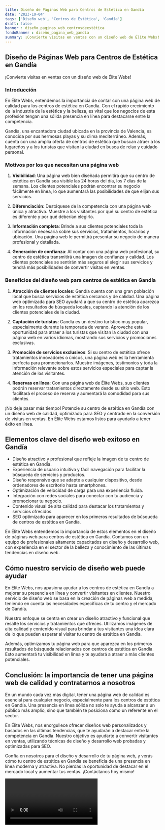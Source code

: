```yaml
---
title: Diseño de Páginas Web para Centros de Estética en Gandía
date: '2023-10-04'
tags: ['Diseño web', 'Centros de Estética', 'Gandía']
draft: false
banner : diseño_paginas_web_centrosdeestética
fondoBanner : diseño_pagina_web_gandía
summary: ¡Convierte visitas en ventas con un diseño web de Élite Webs!
---
```


## Diseño de Páginas Web para Centros de Estética en Gandía

¡Convierte visitas en ventas con un diseño web de Élite Webs!

### Introducción

En Élite Webs, entendemos la importancia de contar con una página web de calidad para los centros de estética en Gandía. Con el rápido crecimiento de la industria de la estética y la belleza, es vital que los negocios de esta profesión tengan una sólida presencia en línea para destacarse entre la competencia.

Gandía, una encantadora ciudad ubicada en la provincia de Valencia, es conocida por sus hermosas playas y su clima mediterráneo. Además, cuenta con una amplia oferta de centros de estética que buscan atraer a los lugareños y a los turistas que visitan la ciudad en busca de relax y cuidado personal.

### Motivos por los que necesitan una página web

1. **Visibilidad**: Una página web bien diseñada permitirá que su centro de estética en Gandía sea visible las 24 horas del día, los 7 días de la semana. Los clientes potenciales podrán encontrar su negocio fácilmente en línea, lo que aumentará las posibilidades de que elijan sus servicios.

2. **Diferenciación**: Destáquese de la competencia con una página web única y atractiva. Muestre a los visitantes por qué su centro de estética es diferente y por qué deberían elegirlo.

3. **Información completa**: Brinde a sus clientes potenciales toda la información necesaria sobre sus servicios, tratamientos, horarios y ubicación. Una página web le permitirá presentar su negocio de manera profesional y detallada.

4. **Generación de confianza**: Al contar con una página web profesional, su centro de estética transmitirá una imagen de confianza y calidad. Los clientes potenciales se sentirán más seguros al elegir sus servicios y tendrá más posibilidades de convertir visitas en ventas.

### Beneficios del diseño web para centros de estética en Gandía

1. **Atracción de clientes locales**: Gandía cuenta con una gran población local que busca servicios de estética cercanos y de calidad. Una página web optimizada para SEO ayudará a que su centro de estética aparezca en los resultados de búsqueda locales, captando la atención de los clientes potenciales de la ciudad.

2. **Captación de turistas**: Gandía es un destino turístico muy popular, especialmente durante la temporada de verano. Aproveche esta oportunidad para atraer a los turistas que visitan la ciudad con una página web en varios idiomas, mostrando sus servicios y promociones exclusivas.

3. **Promoción de servicios exclusivos**: Si su centro de estética ofrece tratamientos innovadores o únicos, una página web es la herramienta perfecta para promocionarlos. Muestre imágenes, testimonios y toda la información relevante sobre estos servicios especiales para captar la atención de los visitantes.

4. **Reservas en línea**: Con una página web de Élite Webs, sus clientes podrán reservar tratamientos directamente desde su sitio web. Esto facilitará el proceso de reserva y aumentará la comodidad para sus clientes.

¡No deje pasar más tiempo! Potencie su centro de estética en Gandía con un diseño web de calidad, optimizado para SEO y centrado en la conversión de visitas en ventas. En Élite Webs estamos listos para ayudarlo a tener éxito en línea.

<GifSeo />

<Cta />

## Elementos clave del diseño web exitoso en Gandía

- Diseño atractivo y profesional que refleje la imagen de tu centro de estética en Gandía.
- Experiencia de usuario intuitiva y fácil navegación para facilitar la búsqueda de servicios y productos.
- Diseño responsive que se adapte a cualquier dispositivo, desde ordenadores de escritorio hasta smartphones.
- Optimización de velocidad de carga para una experiencia fluida.
- Integración con redes sociales para conectar con tu audiencia y promocionar tu negocio.
- Contenido visual de alta calidad para destacar los tratamientos y servicios ofrecidos.
- SEO optimizado para aparecer en los primeros resultados de búsqueda de centros de estética en Gandía.

En Élite Webs entendemos la importancia de estos elementos en el diseño de páginas web para centros de estética en Gandía. Contamos con un equipo de profesionales altamente capacitados en diseño y desarrollo web, con experiencia en el sector de la belleza y conocimiento de las últimas tendencias en diseño web.

## Cómo nuestro servicio de diseño web puede ayudar

En Élite Webs, nos apasiona ayudar a los centros de estética en Gandía a mejorar su presencia en línea y convertir visitantes en clientes. Nuestro servicio de diseño web se basa en la creación de páginas web a medida, teniendo en cuenta las necesidades específicas de tu centro y el mercado de Gandía.

Nuestro enfoque se centra en crear un diseño atractivo y funcional que resalte los servicios y tratamientos que ofreces. Utilizamos imágenes de alta calidad y contenido visual para brindar a tus visitantes una idea clara de lo que pueden esperar al visitar tu centro de estética en Gandía.

Además, optimizamos tu página web para que aparezca en los primeros resultados de búsqueda relacionados con centros de estética en Gandía. Esto aumentará tu visibilidad en línea y te ayudará a atraer a más clientes potenciales.

## Conclusión: la importancia de tener una página web de calidad y contratarnos a nosotros

En un mundo cada vez más digital, tener una página web de calidad es esencial para cualquier negocio, especialmente para los centros de estética en Gandía. Una presencia en línea sólida no solo te ayuda a alcanzar a un público más amplio, sino que también te posiciona como un referente en el sector.

En Élite Webs, nos enorgullece ofrecer diseños web personalizados y basados en las últimas tendencias, que te ayudarán a destacar entre la competencia en Gandía. Nuestro objetivo es ayudarte a convertir visitantes en ventas, utilizando técnicas de diseño y desarrollo web probadas y optimizadas para SEO.

Confía en nosotros para el diseño y desarrollo de tu página web, y verás cómo tu centro de estética en Gandía se beneficia de una presencia en línea moderna y atractiva. No pierdas la oportunidad de destacar en el mercado local y aumentar tus ventas. ¡Contáctanos hoy mismo!

<Video />

<CtaBot job='Centros de Estética' city='Gandía'/>

<Gmaps query='Gandía+españa+maps' />